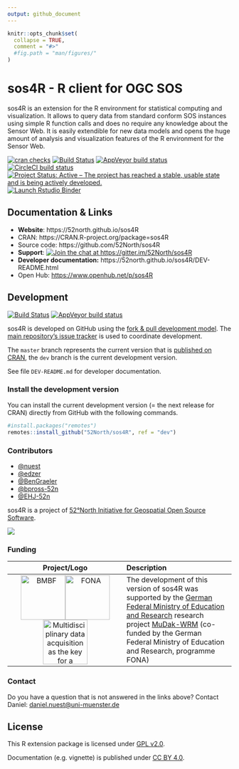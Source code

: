 ```yaml
---
output: github_document
---
```


<!-- README.md is generated from README.Rmd. Please edit that file -->

```r
knitr::opts_chunk$set(
  collapse = TRUE,
  comment = "#>"
  #fig.path = "man/figures/"
)
```

# sos4R - R client for OGC SOS

sos4R is an extension for the R environment for statistical computing and visualization. It allows to query data from standard conform SOS instances using simple R function calls and does no require any knowledge about the Sensor Web. It is easily extendible for new data models and opens the huge amount of analysis and visualization features of the R environment for the Sensor Web.

<!-- badges: start -->
[![cran checks](https://cranchecks.info/badges/summary/sos4R)](https://cran.r-project.org/web/checks/check_results_sos4R.html) [![Build Status](https://travis-ci.org/52North/sos4R.png)](https://travis-ci.org/52North/sos4R)
[![AppVeyor build status](https://ci.appveyor.com/api/projects/status/github/52North/sos4R?branch=master&svg=true)](https://ci.appveyor.com/project/52North/sos4R)
[![CircleCI build status](https://circleci.com/gh/52North/sos4R.svg?style=svg)](https://circleci.com/gh/52North/sos4R)
[![Project Status: Active – The project has reached a stable, usable state and is being actively developed.](https://www.repostatus.org/badges/latest/active.svg)](https://www.repostatus.org/#active)
[![Launch Rstudio Binder](http://mybinder.org/badge_logo.svg)](https://mybinder.org/v2/gh/52North/sos4R/master?urlpath=rstudio)
<!-- badges: end -->

## Documentation & Links

- **Website**: https://52north.github.io/sos4R
- CRAN: https://CRAN.R-project.org/package=sos4R
- Source code: https://github.com/52North/sos4R
- **Support**: [![Join the chat at https://gitter.im/52North/sos4R](https://badges.gitter.im/52North/sos4R.svg)](https://gitter.im/52North/sos4R)
- **Developer documentation:** https://52north.github.io/sos4R/DEV-README.html
- Open Hub: <https://www.openhub.net/p/sos4R>

## Development

[![Build Status](https://travis-ci.org/52North/sos4R.png?branch=dev)](https://travis-ci.org/52North/sos4R)
[![AppVeyor build status](https://ci.appveyor.com/api/projects/status/github/52North/sos4R?branch=dev&svg=true)](https://ci.appveyor.com/project/52North/sos4R)

sos4R is developed on GitHub using the [fork & pull development model](https://help.github.com/articles/using-pull-requests/#fork--pull).
The [main repository's issue tracker](https://github.com/52North/sos4R/issues) is used to coordinate development.

The `master` branch represents the current version that is [published on CRAN](https://CRAN.R-project.org/package=sos4R), the `dev` branch is the current development version.

See file `DEV-README.md` for developer documentation.

### Install the development version

You can install the current development version (= the next release for CRAN) directly from GitHub with the following commands.

```r
#install.packages("remotes")
remotes::install_github("52North/sos4R", ref = "dev")
```

### Contributors

- [\@nuest](https://github.com/nuest)
- [\@edzer](https://github.com/edzer)
- [\@BenGraeler](https://github.com/BenGraeler)
- [\@bpross-52n](https://github.com/bpross-52n)
- [\@EHJ-52n](https://github.com/EHJ-52n)

sos4R is a project of [52°North Initiative for Geospatial Open Source Software](https://52north.org).

[![](https://52north.org/wp-content/uploads/2016/06/logo-main.png)](https://52north.org)

### Funding

| Project/Logo | Description |
| :-------------: | :------------- |
| <a target="_blank" href="https://bmbf.de/"><img alt="BMBF" align="middle" width="100" src="https://raw.githubusercontent.com/52North/sos/develop/spring/views/src/main/webapp/static/images/funding/bmbf_logo_neu_eng.png"/></a><a target="_blank" href="https://www.fona.de/"><img alt="FONA" align="middle" width="100" src="https://raw.githubusercontent.com/52North/sos/develop/spring/views/src/main/webapp/static/images/funding/fona.png"/></a><a target="_blank" href="http://www.mudak-wrm.kit.edu/"><img alt="Multidisciplinary data acquisition as the key for a globally applicable water resource management (MuDak-WRM)" align="middle" width="100" src="https://raw.githubusercontent.com/52North/sos/develop/spring/views/src/main/webapp/static/images/funding/mudak_wrm_logo.png"/></a> | The development of this version of sos4R was supported by the <a target="_blank" href="https://www.bmbf.de/"> German Federal Ministry of Education and Research</a> research project <a target="_blank" href="http://www.mudak-wrm.kit.edu/">MuDak-WRM</a> (co-funded by the German Federal Ministry of Education and Research, programme FONA) |

### Contact

Do you have a question that is not answered in the links above? Contact Daniel: [daniel.nuest@uni-muenster.de](daniel.nuest@uni-muenster.de)

## License

This R extension package is licensed under [GPL v2.0](https://tldrlegal.com/license/gnu-general-public-license-v2).

Documentation (e.g. vignette) is published under [CC BY 4.0](http://creativecommons.org/licenses/by/4.0/).
